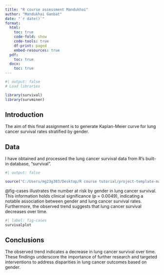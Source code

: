 ```yaml
---
title: "R course assessment Mandukhai"
author: "Mandukhai Ganbat"
date: "`r date()`"
format:
  html:
    toc: true
    code-fold: show
    code-tools: true
    df-print: paged
    embed-resources: true
  pdf:
    toc: true
  docx:
    toc: true
---
```


```r
#| output: false
# Load libraries

library(survival)
library(survminer)
```

## Introduction

The aim of this final assignment is to generate Kaplan-Meier curve for lung cancer survival rates stratified by gender.

## Data

I have obtained and processed the lung cancer survival data from R's built-in database, "survival".

```r
#| output: false

source("C:/Users/mg23g383/Desktop/R course tutorial/project-template-main/my_R_course_day1/Git/Rcoursefinal/R/01_final_kaplanmeier.R")
```

@fig-cases illustrates the number at risk by gender in lung cancer survival. This information holds clinical significance (p = 0.0049), indicating a notable association between gender and lung cancer survival rates. Furthermore, the observed trend suggests that lung cancer survival decreases over time.

```r
#| label: fig-cases
survivalplot
```

## Conclusions

The observed trend indicates a decrease in lung cancer survival over time. These findings underscore the importance of further research and targeted interventions to address disparities in lung cancer outcomes based on gender.

<!-- ```{r} -->

<!-- # Process data -->

<!-- region <- "CH" -->

<!-- window_start <- ymd("2020-09-01") -->

<!-- window_end <- ymd("2020-11-30") -->

<!-- cases <- cases |> -->

<!--   filter(geoRegion == region & datum >= window_start & datum <= window_end) |> -->

<!--   select(datum, entries) -->

<!-- cases -->

<!-- ``` -->

<!-- ```{r} -->

<!-- #| label: fig-cases -->

<!-- #| fig-cap: "Laboratory-confirmed cases of COVID-19 in Switzerland in 2020." -->

<!-- #| fig-width: 8 -->

<!-- #| fig-height: 4 -->

<!-- ggplot(cases, aes(x = datum, y = entries)) + -->

<!--   geom_bar(stat = "identity", fill = unibeSaphire()) + -->

<!--   labs(x = "", y = "Laboratory-confirmed cases") + -->

<!--   theme_minimal() -->

<!-- ``` -->

<!-- ## Conclusions -->

<!-- The number of laboratory-confirmed cases of COVID-19 in Switzerland rapidly increased during October 2020 and subsequently declined. -->
